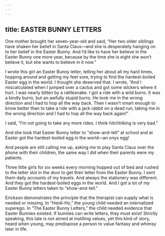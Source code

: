 ```yaml
---
---
---
```

title: EASTER BUNNY LETTERS
---




One mother brought her seven-year-old and said, “Her two older siblings have shaken her belief in Santa Claus—and she is desperately hanging on to her belief in the Easter Bunny. And I’d like to have her believe in the Easter Bunny one more year, because by the time she is eight she won’t believe it, but she wants to believe in it now.”

I wrote this girl an Easter Bunny letter, telling her about all my hard times, hopping around and getting my feet sore, trying to find the hardest-boiled Easter egg in the world. I thought she deserved that. I wrote, “And I miscalculated when I jumped over a cactus and got some stickers where it hurt. I was nearly bitten by a rattlesnake. I got a ride with a wild burro. It was a kindly burro, but an awfully stupid burro. He took me in the wrong direction and I had to hop all the way back. Then I wasn’t smart enough to know better than to take a ride with a jack rabbit on a dead run, taking me in the wrong direction and I had to hop all the way back again!”

I said, “I’m not going to take any more rides. I think hitchhiking is very bad.”

And she took that Easter Bunny letter to “show-and-tell” at school and at Easter got the hardest-boiled egg in the world—an onyx egg!

And people are still calling me up, asking me to play Santa Claus over the phone with their children, the same way I did when their parents were my patients.

Three little girls for six weeks every morning hopped out of bed and rushed to the letter slot in the door to get their letter from the Easter Bunny. I sent them daily accounts of my travels. And always the stationery was different. And they got the hardest-boiled eggs in the world. And I got a lot of my Easter Bunny letters taken to “show-and-tell.”




Erickson demonstrates the principle that the therapist can supply what is needed or missing. In “Heidi-Ho,” the young child needed an internalized superego. In “The Easter Bunny Letters,” the child needed evidence that Easter Bunnies existed. If bunnies can write letters, they must exist! Strictly speaking, this tale is not aimed at instilling values, yet this kind of story, heard when young, may predispose a person to value fantasy and whimsy later in life.